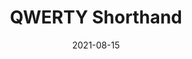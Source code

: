 ---
title: QWERTY Shorthand
tags: [writing-systems, mas-portfolio]
start_date: 2021-01-09
date: 2021-08-15
priority: 2
draft: true
---